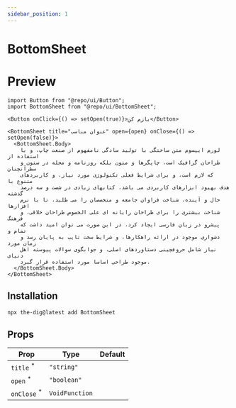 ```yaml
---
sidebar_position: 1
---
```


# BottomSheet

# Preview


<BottomSheetPreview />

```tsx
import Button from "@repo/ui/Button";
import BottomSheet from "@repo/ui/BottomSheet";

<Button onClick={() => setOpen(true)}>بازم کن</Button>

<BottomSheet title="عنوان مناسب" open={open} onClose={() => setOpen(false)}>
  <BottomSheet.Body>
    لورم ایپسوم متن ساختگی با تولید سادگی نامفهوم از صنعت چاپ، و با استفاده از
    طراحان گرافیک است، چاپگرها و متون بلکه روزنامه و مجله در ستون و سطرآنچنان
    که لازم است، و برای شرایط فعلی تکنولوژی مورد نیاز، و کاربردهای متنوع با
    هدف بهبود ابزارهای کاربردی می باشد، کتابهای زیادی در شصت و سه درصد گذشته
    حال و آینده، شناخت فراوان جامعه و متخصصان را می طلبد، تا با نرم افزارها
    شناخت بیشتری را برای طراحان رایانه ای علی الخصوص طراحان خلاقی، و فرهنگ
    پیشرو در زبان فارسی ایجاد کرد، در این صورت می توان امید داشت که تمام و
    دشواری موجود در ارائه راهکارها، و شرایط سخت تایپ به پایان رسد و زمان مورد
    نیاز شامل حروفچینی دستاوردهای اصلی، و جوابگوی سوالات پیوسته اهل دنیای
    موجود طراحی اساسا مورد استفاده قرار گیرد.
  </BottomSheet.Body>
</BottomSheet>
```

## Installation

```bash
npx the-dig@latest add BottomSheet
```

## Props

| Prop                                                           | Type           | Default |
| -------------------------------------------------------------- | -------------- | ------- |
| `title` <sup className="text-red-600 text-caption2">\*</sup>   | `"string"`     |         |
| `open` <sup className="text-red-600 text-caption2">\*</sup>    | `"boolean"`    |         |
| `onClose` <sup className="text-red-600 text-caption2">\*</sup> | `VoidFunction` |         |
